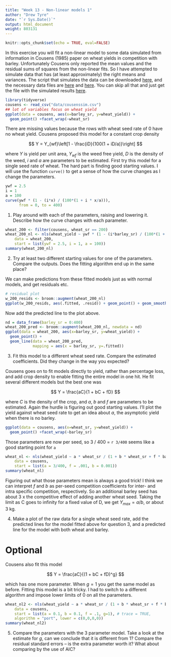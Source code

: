 ```yaml
---
title: "Week 13 - Non-linear models 1"
author: "Drew Tyre"
date: "`r Sys.Date()`"
output: html_document
weight: 803131
---
```


```r
knitr::opts_chunk$set(echo = TRUE, eval=FALSE)
```

In this exercise you will fit a non-linear model to some data simulated from information in Cousens (1985) paper on wheat yields in competition with barley. Unfortunately Cousens only reported the mean values and the residual sums of squares from the non-linear fits. So I have attempted to simulate data that has (at least approximately) the right means and variances. The script that simulates the data can be downloaded [here](sim_cousens_data.r), and the necessary data files are [here](data/cousens_1985_tab_1_2.csv) and [here](data/cousens_1985_RSS.csv). You can skip all that and just get the file with the simulated results [here](data/cousenssim.csv).

```r
library(tidyverse)
cousens <- read_csv("data/cousenssim.csv")
## lot of variables focus on wheat yield
ggplot(data = cousens, aes(x=barley_sr, y=wheat_yield)) + 
  geom_point() +facet_wrap(~wheat_sr)
```

There are missing values because the rows with wheat seed rate of 0 have no wheat yield. Cousens proposed this model for a constant crop density 

$$
Y = Y_{wf}\left[1 - \frac{iD}{100(1 + iD/a)}\right]
$$

where $Y$ is yield per unit area, $Y_{wf}$ is the weed free yield, $D$ is the density of the weed, $i$ and $a$ are parameters to be estimated. First try this model for a single seed rate of wheat. The hard part is finding good starting values. I will use the function `curve()` to get a sense of how the curve changes as I change the parameters.

```r
ywf = 2.5
i = 1
a = 100
curve(ywf * (1 - (i*x) / (100*(1 + i * x/a))),
      from = 0, to = 400)
```

1) Play around with each of the parameters, raising and lowering it. Describe how the curve changes with each parameter.

```r
wheat_200 <- filter(cousens, wheat_sr == 200)
wheat_200_nl <- nls(wheat_yield ~ ywf * (1 - (i*barley_sr) / (100*(1 + i * barley_sr/a))), 
    data = wheat_200, 
    start = list(ywf = 2.5, i = 1, a = 100))
summary(wheat_200_nl)
```

2) Try at least two different starting values for one of the parameters. Compare the outputs. Does the fitting algorithm end up in the same place?

We can make predictions from these fitted models just as with normal models, and get residuals etc. 

```r
# residual plot
w_200_resids <- broom::augment(wheat_200_nl)
ggplot(w_200_resids, aes(.fitted, .resid)) + geom_point() + geom_smooth()
```

Now add the predicted line to the plot above.

```r
nd = data_frame(barley_sr = 0:400)
wheat_200_pred <- broom::augment(wheat_200_nl, newdata = nd)
ggplot(data = wheat_200, aes(x=barley_sr, y=wheat_yield)) + 
  geom_point() +
  geom_line(data = wheat_200_pred, 
            mapping = aes(x = barley_sr, y=.fitted))

```

3) Fit this model to a different wheat seed rate. Compare the estimated coefficients. Did they change in the way you expected?

Cousens goes on to fit models directly to yield, rather than percentage loss, and add crop density to enable fitting the entire model in one hit. He fit several different models but the best one was

$$
Y = \frac{aC}{1 + bC + fD}
$$

where $C$ is the density of the crop, and $a$, $b$ and $f$ are parameters to be estimated. Again the hurdle is figuring out good starting values. I'll plot the yield against wheat seed rate to get an idea about $a$, the asymptotic yield when there is no barley.

```r
ggplot(data = cousens, aes(x=wheat_sr, y=wheat_yield)) + 
  geom_point() +facet_wrap(~barley_sr)
```

Those parameters are now per seed, so 3 / 400 = `r 3/400` seems like a good starting point for `a`
```r
wheat_nl <- nls(wheat_yield ~ a * wheat_sr / (1 + b * wheat_sr + f * barley_sr), 
    data = cousens, 
    start = list(a = 3/400, f = .001, b = 0.001))
summary(wheat_nl)
```

Figuring out what those parameters mean is always a good trick! I think we can interpret $f$ and $b$ as per-seed competition coefficients for inter- and intra specific competition, respectively. So an additional barley seed has about 3 x the competitive effect of adding another wheat seed. Taking the limit as C goes to infinity for a fixed value of D, we get $Y_{max} = a/b$, or about 3 kg. 

4) Make a plot of the raw data for a single wheat seed rate, add the predicted lines for the model fitted above for question 3, and a predicted line for the model with both wheat and barley. 

# Optional

Cousens also fit this model

$$
Y = \frac{aC}{(1 + bC + fD)^g}
$$

which has one more parameter. When $g=1$ you get the same model as before. Fitting this model is a bit tricky. I had to switch to a different algorithm and impose lower limits of 0 on all the parameters. 

```r
wheat_nl2 <- nls(wheat_yield ~ a * wheat_sr / (1 + b * wheat_sr + f * barley_sr)^g, 
    data = cousens, 
    start = list(a = 0.1, b = 0.1, f = .1, g=1), # trace = TRUE,
    algorithm = "port", lower = c(0,0,0,0))
summary(wheat_nl2)
```

5) Compare the parameters with the 3 parameter model. Take a look at the estimate for $g$, can we conclude that it is different from 1? Compare the residual standard errors -- is the extra parameter worth it? What about comparing by the use of AIC?
